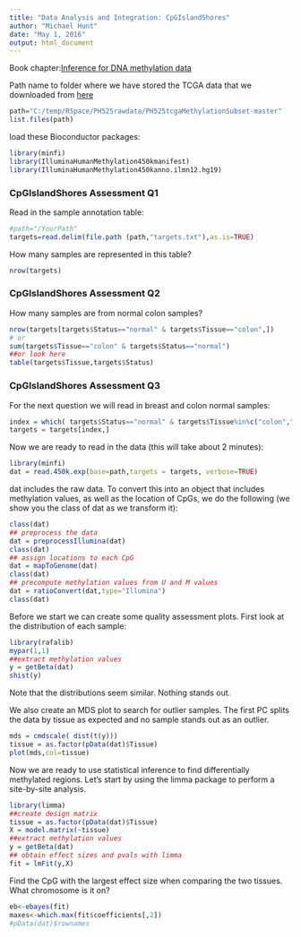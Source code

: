 ```yaml
---
title: "Data Analysis and Integration: CpGIslandShores"
author: "Michael Hunt"
date: "May 1, 2016"
output: html_document
---
```


Book chapter:[Inference for DNA methylation data](http://genomicsclass.github.io/book/pages/inference_for_DNAmeth.html)

Path name to folder where we have stored the TCGA data that we downloaded from [here](https://github.com/genomicsclass/tcgaMethylationSubset)

```r
path="C:/temp/RSpace/PH525rawdata/PH525tcgaMethylationSubset-master"
list.files(path)
```

load these Bioconductor packages:

```r
library(minfi)
library(IlluminaHumanMethylation450kmanifest)
library(IlluminaHumanMethylation450kanno.ilmn12.hg19)
```

### CpGIslandShores Assessment Q1

Read in the sample annotation table:

```r
#path="/YourPath"
targets=read.delim(file.path (path,"targets.txt"),as.is=TRUE)
```

How many samples are represented in this table?

```r
nrow(targets)
```

### CpGIslandShores Assessment Q2

How many samples are from normal colon samples?

```r
nrow(targets[targets$Status=="normal" & targets$Tissue=="colon",])
# or
sum(targets$Tissue=="colon" & targets$Status=="normal")
##or look here
table(targets$Tissue,targets$Status)
```

### CpGIslandShores Assessment Q3

For the next question we will read in breast and colon normal samples:

```r
index = which( targets$Status=="normal" & targets$Tissue%in%c("colon","breast") )
targets = targets[index,]
```

Now we are ready to read in the data (this will take about 2 minutes):

```r
library(minfi)
dat = read.450k.exp(base=path,targets = targets, verbose=TRUE)
```

dat includes the raw data. To convert this into an object that includes methylation values, as well as the location of CpGs, we do the following (we show you the class of dat as we transform it):

```r
class(dat)
## preprocess the data
dat = preprocessIllumina(dat)
class(dat)
## assign locations to each CpG
dat = mapToGenome(dat)
class(dat)
## precompute methylation values from U and M values
dat = ratioConvert(dat,type="Illumina")
class(dat)
```

Before we start we can create some quality assessment plots. First look at the distribution of each sample:

```r
library(rafalib)
mypar(1,1)
##extract methylation values
y = getBeta(dat)
shist(y)
```

Note that the distributions seem similar. Nothing stands out.

We also create an MDS plot to search for outlier samples. The first PC splits the data by tissue as expected and no sample stands out as an outlier.

```r
mds = cmdscale( dist(t(y)))
tissue = as.factor(pData(dat)$Tissue)
plot(mds,col=tissue)
```

Now we are ready to use statistical inference to find differentially methylated regions. Let's start by using the limma package to perform a site-by-site analysis.

```r
library(limma)
##create design matrix
tissue = as.factor(pData(dat)$Tissue)
X = model.matrix(~tissue)
##extract methylation values
y = getBeta(dat)
## obtain effect sizes and pvals with limma
fit = lmFit(y,X)
```

Find the CpG with the largest effect size when comparing the two tissues. What chromosome is it on?

```r
eb<-ebayes(fit)
maxes<-which.max(fit$coefficients[,2])
#pData(dat)$rownames

```